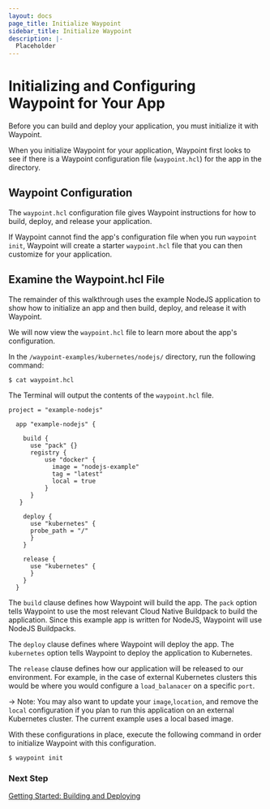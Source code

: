 ```yaml
---
layout: docs
page_title: Initialize Waypoint
sidebar_title: Initialize Waypoint
description: |-
  Placeholder
---
```


# Initializing and Configuring Waypoint for Your App

Before you can build and deploy your application, you must initialize it with Waypoint.

When you initialize Waypoint for your application, Waypoint first looks to see if there is a Waypoint configuration file (`waypoint.hcl`) for the app in the directory.

## Waypoint Configuration

The `waypoint.hcl` configuration file gives Waypoint instructions for how to build, deploy, and release your application.

If Waypoint cannot find the app's configuration file when you run `waypoint init`, Waypoint will create a starter `waypoint.hcl` file that you can then customize for your application.

## Examine the Waypoint.hcl File

The remainder of this walkthrough uses the example NodeJS application to show how to initialize an app and then build, deploy, and release it with Waypoint.

We will now view the `waypoint.hcl` file to learn more about the app's configuration.

In the `/waypoint-examples/kubernetes/nodejs/` directory, run the following command:

```shell-session
$ cat waypoint.hcl
```

The Terminal will output the contents of the `waypoint.hcl` file.

```shell
project = "example-nodejs"

  app "example-nodejs" {

    build {
      use "pack" {}
      registry {
          use "docker" {
            image = "nodejs-example"
            tag = "latest"
            local = true
          }
      }
   }

    deploy {
      use "kubernetes" {
      probe_path = "/"
      }
    }

    release {
      use "kubernetes" {
      }
    }
  }
```

The `build` clause defines how Waypoint will build the app. The `pack` option
tells Waypoint to use the most relevant Cloud Native Buildpack to build the
application. Since this example app is written for NodeJS, Waypoint will use
NodeJS Buildpacks.

The `deploy` clause defines where Waypoint will deploy the app. The `kubernetes`
option tells Waypoint to deploy the application to Kubernetes.

The `release` clause defines how our application will be released to our
environment. For example, in the case of external Kubernetes clusters this would
be where you would configure a `load_balanacer` on a specific `port`.

-> Note: You may also want to update your `image`,`location`, and remove the `local` configuration if you plan to run this application
on an external Kubernetes cluster. The current example uses a local based image.

With these configurations in place, execute the following command in order to initialize Waypoint with this configuration.

```shell-session
$ waypoint init
```

### Next Step

[Getting Started: Building and Deploying](/docs/getting-started/k8s-example-app/deploy-app)

